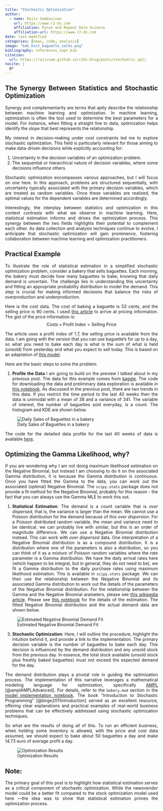 ```yaml
---
title: "Stochastic Optimization"
author:
  - name: Rajiv Sambasivan 
    url: https://www.r2-ds.com
    affiliation: Rinse and Repeat Data Science
    affiliation-url: https://www.r2-ds.com
date: last-modified
categories: [news, code, analysis]
image: "kde_hist_baguette_sales.png"
bibliography: references_sopt.bib
citation:
  url: https://rajivsam.github.io/r2ds-blog/posts/stochastic_opt/
nocite: |
  @*
---
```


::: {style="text-align: justify"}

# The Synergy Between Statistics and Stochastic Optimization
Synergy and complementarity are terms that aptly describe the relationship between machine learning and optimization. In machine learning, optimization is often the tool used to determine the best parameters for a model. For instance, when fitting a straight line to data, optimization helps identify the slope that best represents the relationship.

My interest in decision-making under cost constraints led me to explore stochastic optimization. This field is particularly relevant for those aiming to make data-driven decisions while explicitly accounting for:

1. Uncertainty in the decision variables of an optimization problem.
2. The sequential or hierarchical nature of decision variables, where some decisions influence others.

Stochastic optimization encompasses various approaches, but I will focus on one here. In this approach, problems are structured sequentially, with uncertainty typically associated with the primary decision variables, which are treated as random variables. Once these variables are realized, the optimal values for the dependent variables are determined accordingly. 

Interestingly, the interplay between statistics and optimization in this context contrasts with what we observe in machine learning. Here, statistical estimation informs and drives the optimization process. This synergy between the two fields highlights their potential to complement each other. As data collection and analysis techniques continue to evolve, I anticipate that stochastic optimization will gain prominence, fostering collaboration between machine learning and optimization practitioners.

## Practical Example
To illustrate the role of statistical estimation in a simplified stochastic optimization problem, consider a bakery that sells baguettes. Each morning, the bakery must decide how many baguettes to bake, knowing that daily demand is uncertain. The challenge lies in understanding this uncertainty and fitting an appropriate probability distribution to model the demand. This step is crucial for making informed decisions that balance the risks of overproduction and underproduction.

Here is the cost data. The cost of baking a baguette is 53 cents, and the selling price is 90 cents. I used [this article](https://www.busbysbakery.com/how-to-price-bread-to-make-profit/) to arrive at pricing information. The gist of the price information is:
$$
\text{Costs} \times \text{Profit Index} = \text{Selling Price}
$$

The article uses a profit index of $1.7$, the selling price is available from the data.
I am going with the version that you can use baguette's for up to a day, so what you need to bake each day is what is the sum of what is held (unsold) from yesterday and what you expect to sell today. This is based on an adaptation of [this model](https://ampl.com/mo-book/notebooks/09/seafood.html).

Here are the basic steps to solve the problem:

1. **Profile the Data**
I am going to build on the preview I talked about in my previous post. The data for this example comes from [kaggle](https://www.kaggle.com/datasets/matthieugimbert/french-bakery-daily-sales). The code for downloading the data and preliminary data exploration is available in [this notebook](../../notebooks/bakery_sales_data.ipynb). As discussed in the previous post, there are two trends in this data. If you restrict the time period to the last $40$ weeks then the data is unimodal with a mean of $38$ and a variance of $341$. The variable of interest, the number of baguettes sold everyday, is a count. The histogram and KDE are shown below.

![Daily Sales of Baguettes in a bakery](kde_hist_baguette_sales.png){fig-align="center"}

The code for the detailed data profile for the last $40$ weeks of data is available [here](../../notebooks/bakery_sales_last_40_weeks.ipynb).

::: {.callout-note appearance="simple"}

## Optimizing the Gamma Likelihood, why?
If you are wondering why I am not doing maximum likelihood estimation on the Negative Binomial, but instead I am choosing to do it on the associated Gamma distribution, it is because the Gamma distribution is continuous. Once you have fitted the Gamma to the data, you can work out the associated (optimal) Negative Binomial. The `scipy.stats` package does not provide a fit method for the Negative Binomial, probably for this reason - the fact that you can always use the Gamma MLE to work this out.
:::

1. **Statistical Estimation**: 
The demand is a count variable that is _over dispersed_, that is, the variance is larger than the mean. We cannot use a Poisson distribution for the demand because of this _over dispersion_. For a Poisson distributed random variable, the mean and variance need to be identical, we can probably live with similar, but this is an order of magnitude difference. We can use a Negative Binomial distribution instead. This can work with _over dispersed_ data. One interpretation of a Negative Binomial distribution is as a compound distribution. It is a distribution where one of the parameters is also a distribution, so you can think of it as a _mixture_ of Poisson random variables where the _rate_ parameter is a Gamma distribution. We have the daily arrival rates here (which happen to be integral, but in general, they do not need to be), we fit a Gamma distribution to the daily purchase rates using maximum likelihood estimation. This is available in `scipy.stats` package. We can then use the relationship between the Negative Binomial and its associated Gamma distribution to work out the details of the parameters of the Negative Binomial distribution. For the relationship between the Gamma and the Negative Binomial arameters, please see [this wikipedia article](https://en.wikipedia.org/wiki/Negative_binomial_distribution#Gamma%E2%80%93Poisson_mixture). Please see [this notebook](../../notebooks/bakery_sales_last_40_weeks.ipynb) for the details of the estimation. The fitted Negative Binomial distribution and the actual demand data are shown below.

![Estimated Negative Binomial Demand Fit](neg_binomial_fit.png){fig-align="center"}

3. **Stochastic Optimization**:
Here, I will outline the procedure, highlight the intuition behind it, and provide a link to the implementation. The primary decision variable is the number of baguettes to bake each day. This decision is influenced by the demand distribution and any unsold stock from the previous day. In essence, the total stock available (unsold stock plus freshly baked baguettes) must not exceed the expected demand for the day.

The demand distribution plays a pivotal role in guiding the optimization process. The implementation of this narrative leverages a mathematical modeling language for optimization, specifically [AMPL](https://ampl.com/) [@amplAMPLAdvanced]. For details, refer to the `bakery.mod` section in the [model implementation notebook](../../notebooks/bakery_stochastic.ipynb). The book "Introduction to Stochastic Programming" [@birge2011introduction] served as an excellent resource, offering clear explanations and practical examples of real-world business problems that can be effectively addressed using stochastic optimization techniques.

So what are the results of doing all of this. To run an efficient business, when holding some inventory is allowed, with the price and cost data assumed, we should expect to bake about $50$ baguettes a day and make $14.73$ euro of average profit a day.

![Optimization Results](opt_results.png){fig-align="center"}

::: {.callout-note appearance="simple"}

## Note:

The primary goal of this post is to highlight how statistical estimation serves as a critical component of stochastic optimization. While the newsvendor model could be a better fit compared to the stock optimization model used here —the idea was to show that statistical estimation primes the optimization process. 
:::



 



:::